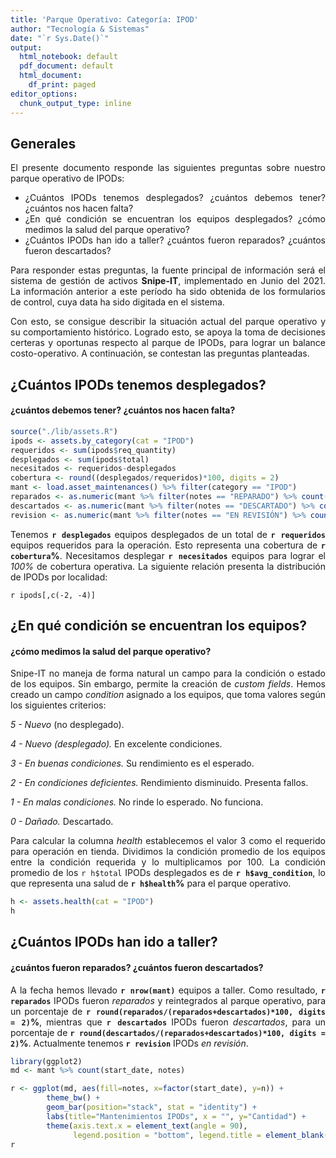 ```yaml
---
title: 'Parque Operativo: Categoría: IPOD'
author: "Tecnología & Sistemas"
date: "`r Sys.Date()`"
output:
  html_notebook: default
  pdf_document: default
  html_document:
    df_print: paged
editor_options:
  chunk_output_type: inline
---
```


<style>
body {
text-align: justify}
</style>

## Generales

El presente documento responde las siguientes preguntas sobre nuestro parque operativo de IPODs: 

- ¿Cuántos IPODs tenemos desplegados? ¿cuántos debemos tener? ¿cuántos nos hacen falta?
- ¿En qué condición se encuentran los equipos desplegados? ¿cómo medimos la salud del parque operativo?
- ¿Cuántos IPODs han ido a taller? ¿cuántos fueron reparados? ¿cuántos fueron descartados?

Para responder estas preguntas, la fuente principal de información será el sistema de gestión de activos **Snipe-IT**, implementado en Junio del 2021. La información anterior a este período ha sido obtenida de los formularios de control, cuya data ha sido digitada en el sistema. 

Con esto, se consigue describir la situación actual del parque operativo y su comportamiento histórico. Logrado esto, se apoya la toma de decisiones certeras y oportunas respecto al parque de IPODs, para lograr un balance costo-operativo. A continuación, se contestan las preguntas planteadas.

## ¿Cuántos IPODs tenemos desplegados?
#### ¿cuántos debemos tener? ¿cuántos nos hacen falta?

```r
source("./lib/assets.R")
ipods <- assets.by_category(cat = "IPOD")
requeridos <- sum(ipods$req_quantity)
desplegados <- sum(ipods$total)
necesitados <- requeridos-desplegados
cobertura <- round((desplegados/requeridos)*100, digits = 2)
mant <- load.asset_maintenances() %>% filter(category == "IPOD")
reparados <- as.numeric(mant %>% filter(notes == "REPARADO") %>% count())
descartados <- as.numeric(mant %>% filter(notes == "DESCARTADO") %>% count())
revision <- as.numeric(mant %>% filter(notes == "EN REVISIÓN") %>% count())
```

Tenemos **`r desplegados`** equipos desplegados de un total de **`r requeridos`** equipos requeridos para la operación. Esto representa una cobertura de **`r cobertura`%**. Necesitamos desplegar **`r necesitados`** equipos para lograr el *100%* de cobertura operativa. La siguiente relación presenta la distribución de IPODs por localidad:

`r ipods[,c(-2, -4)]`

## ¿En qué condición se encuentran los equipos? 
#### ¿cómo medimos la salud del parque operativo?

Snipe-IT no maneja de forma natural un campo para la condición o estado de los equipos. Sin embargo, permite la creación de *custom fields*. Hemos creado un campo *condition* asignado a los equipos, que toma valores según los siguientes criterios:

*5 - Nuevo* (no desplegado). 

*4 - Nuevo (desplegado).* En excelente condiciones. 

*3 - En buenas condiciones.* Su rendimiento es el esperado.

*2 - En condiciones deficientes.* Rendimiento disminuido. Presenta fallos.

*1 - En malas condiciones.* No rinde lo esperado. No funciona.

*0 - Dañado.* Descartado.

Para calcular la columna *health* establecemos el valor 3 como el requerido para operación en tienda. Dividimos la condición promedio de los equipos entre la condición requerida y lo multiplicamos por 100. La condición promedio de los `r h$total` IPODs desplegados es de **`r h$avg_condition`**, lo que representa una salud de **`r h$health`%** para el parque operativo.

```r
h <- assets.health(cat = "IPOD")
h
```


## ¿Cuántos IPODs han ido a taller? 
#### ¿cuántos fueron reparados? ¿cuántos fueron descartados?

A la fecha hemos llevado **`r nrow(mant)`** equipos a taller. Como resultado, **`r reparados`** IPODs fueron *reparados* y reintegrados al parque operativo, para un porcentaje de **`r round(reparados/(reparados+descartados)*100, digits = 2)`%**, mientras que **`r descartados`** IPODs fueron *descartados*, para un porcentaje de **`r round(descartados/(reparados+descartados)*100, digits = 2)`%**. Actualmente tenemos **`r revision`** IPODs *en revisión*.

```r
library(ggplot2)
md <- mant %>% count(start_date, notes)

r <- ggplot(md, aes(fill=notes, x=factor(start_date), y=n)) +
        theme_bw() +
        geom_bar(position="stack", stat = "identity") +
        labs(title="Mantenimientos IPODs", x = "", y="Cantidad") +
        theme(axis.text.x = element_text(angle = 90), 
              legend.position = "bottom", legend.title = element_blank())
r
```
